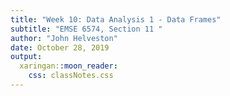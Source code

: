 ```yaml
---
title: "Week 10: Data Analysis 1 - Data Frames"
subtitle: "EMSE 6574, Section 11 "
author: "John Helveston"
date: October 28, 2019
output:
  xaringan::moon_reader:
    css: classNotes.css
---
```


